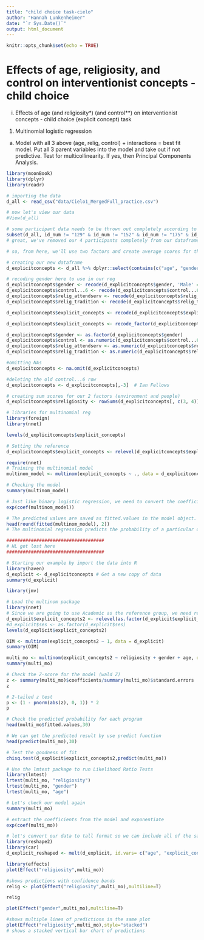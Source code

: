 ```yaml
---
title: "child choice task-cielo"
author: "Hannah Lunkenheimer"
date: "`r Sys.Date()`"
output: html_document
---
```


```r
knitr::opts_chunk$set(echo = TRUE)
```

# Effects of age, religiosity, and control on interventionist concepts - child choice

i.	Effects of age (and religiosity*) (and control**) on interventionist concepts - child choice (explicit concept) task

1.	Multinomial logistic regression
a.	Model with all 3 above (age, relig, control) + interactions = best fit model. Put all 3 parent variables into the model and take out if not predictive. Test for multicollinearity. If yes, then Principal Components Analysis.

```r

library(moonBook)
library(dplyr)
library(readr)

# importing the data
d_all <- read_csv("data/Cielo1_MergedFull_practice.csv")

# now let's view our data
#View(d_all)

# some participant data needs to be thrown out completely according to the red rows in our CSV file, so let's remove those participants completely here (ID 129, 152, 175, and 277)
subset(d_all, id_num != "129" & id_num != "152" & id_num != "175" & id_num != "277")
# great, we've removed our 4 participants completely from our dataframe d_all and now have all of the participants we can use for analyses

```

```r
# so, from here, we'll use two factors and create average scores for them

# creating our new dataframe
d_explicitconcepts <- d_all %>% dplyr::select(contains(c("age", "gender", "control...6", "relig_attendserv", "relig_tradition", "explicit_concepts")))

# recoding gender here to use in our reg
d_explicitconcepts$gender <- recode(d_explicitconcepts$gender, 'Male' = 1, 'Female'=2)
d_explicitconcepts$control...6 <- recode(d_explicitconcepts$control...6, 'Really Disagree' = 1, 'Disagree'=2, 'Kind of Disagree' = 3, 'Kind of Agree' = 4, 'Agree' = 5, 'Really Agree' = 6)
d_explicitconcepts$relig_attendserv <- recode(d_explicitconcepts$relig_attendserv, 'Never' = 1, 'Less than once a year'=2, 'A few times a year' = 3, 'A few times a month' = 4, 'A few times a week' = 5, 'Daily' = 6)
d_explicitconcepts$relig_tradition <- recode(d_explicitconcepts$relig_tradition, 'Not at all important' = 1, 'Minimally important'=2, 'Moderately important' = 3, 'Very important' = 4)

d_explicitconcepts$explicit_concepts <- recode(d_explicitconcepts$explicit_concepts, "Jordan, who says God doesn't really make things happen in people's lives." = "Jordan, who says God doesn't really make things happen in people's lives.", "Riley, who says God makes things happen in people's lives, but only at special times." = "Riley, who says God makes things happen in people's lives, but only at special times.", "Riley, who says God makes things happen in people's lives, but only special times." = "Riley, who says God makes things happen in people's lives, but only at special times.", "Sam, who says God makes things happen in people's lives, almost every day." = "Sam, who says God makes things happen in people's lives, almost every day.")

d_explicitconcepts$explicit_concepts <- recode_factor(d_explicitconcepts$explicit_concepts, "Jordan, who says God doesn't really make things happen in people's lives." = "Jordan", "Riley, who says God makes things happen in people's lives, but only at special times." = "Riley", "Riley, who says God makes things happen in people's lives, but only special times" = "Riley", "Sam, who says God makes things happen in people's lives, almost every day." = "Sam")

d_explicitconcepts$gender <- as.factor(d_explicitconcepts$gender)
d_explicitconcepts$control <- as.numeric(d_explicitconcepts$control...6)
d_explicitconcepts$relig_attendserv <- as.numeric(d_explicitconcepts$relig_attendserv)
d_explicitconcepts$relig_tradition <- as.numeric(d_explicitconcepts$relig_tradition)

#omitting NAs
d_explicitconcepts <- na.omit(d_explicitconcepts)

#deleting the old control...6 row
d_explicitconcepts <- d_explicitconcepts[,-3]  # Ian Fellows

# creating sum scores for our 2 factors (environment and people)
d_explicitconcepts$religiosity <- rowSums(d_explicitconcepts[, c(3, 4)]/2)
```

```r
# libraries for multinomial reg
library(foreign)
library(nnet)

levels(d_explicitconcepts$explicit_concepts)

# Setting the reference
d_explicitconcepts$explicit_concepts <- relevel(d_explicitconcepts$explicit_concepts, ref = "Jordan")

require(nnet)
# Training the multinomial model
multinom_model <- multinom(explicit_concepts ~ ., data = d_explicitconcepts)

# Checking the model
summary(multinom_model)

# Just like binary logistic regression, we need to convert the coefficients to odds by taking the exponential of the coefficients.
exp(coef(multinom_model))

# The predicted values are saved as fitted.values in the model object. Let’s see the top 6 observations.
head(round(fitted(multinom_model), 2))
# The multinomial regression predicts the probability of a particular observation to be part of the said level. This is what we are seeing in the above table. Columns represent the classification levels and rows represent the observations.

####################################
# HL got lost here 
####################################

```

```r
# Starting our example by import the data into R
library(haven)
d_explicit <- d_explicitconcepts # Get a new copy of data
summary(d_explicit)

library(jmv)

# Load the multinom package
library(nnet)
# Since we are going to use Academic as the reference group, we need relevel the group.
d_explicit$explicit_concepts2 <- relevel(as.factor(d_explicit$explicit_concepts), ref = "Jordan")
#d_explicit$ses <- as.factor(d_explicit$ses)
levels(d_explicit$explicit_concepts2)

OIM <- multinom(explicit_concepts2 ~ 1, data = d_explicit)
summary(OIM)

multi_mo <- multinom(explicit_concepts2 ~ religiosity + gender + age, data = d_explicit,model=TRUE)
summary(multi_mo)

# Check the Z-score for the model (wald Z)
z <- summary(multi_mo)$coefficients/summary(multi_mo)$standard.errors
z

# 2-tailed z test
p <- (1 - pnorm(abs(z), 0, 1)) * 2
p

# Check the predicted probability for each program
head(multi_mo$fitted.values,30)

# We can get the predicted result by use predict function
head(predict(multi_mo),30)

# Test the goodness of fit
chisq.test(d_explicit$explicit_concepts2,predict(multi_mo))

# Use the lmtest package to run Likelihood Ratio Tests
library(lmtest)
lrtest(multi_mo, "religiosity") 
lrtest(multi_mo, "gender") 
lrtest(multi_mo, "age") 

# Let's check our model again
summary(multi_mo)

# extract the coefficients from the model and exponentiate
exp(coef(multi_mo))
```
```r
# let's convert our data to tall format so we can include all of the same plots on the same figure
library(reshape2)
library(car)
d_explicit_reshaped <- melt(d_explicit, id.vars= c("age", "explicit_concepts2"))

library(effects)
plot(Effect("religiosity",multi_mo))

#shows predictions with confidence bands
relig <- plot(Effect("religiosity",multi_mo),multiline=T)

relig

plot(Effect("gender",multi_mo),multiline=T)

#shows multiple lines of predictions in the same plot
plot(Effect("religiosity",multi_mo),style="stacked")
# shows a stacked vertical bar chart of predictions

```

```r

```


